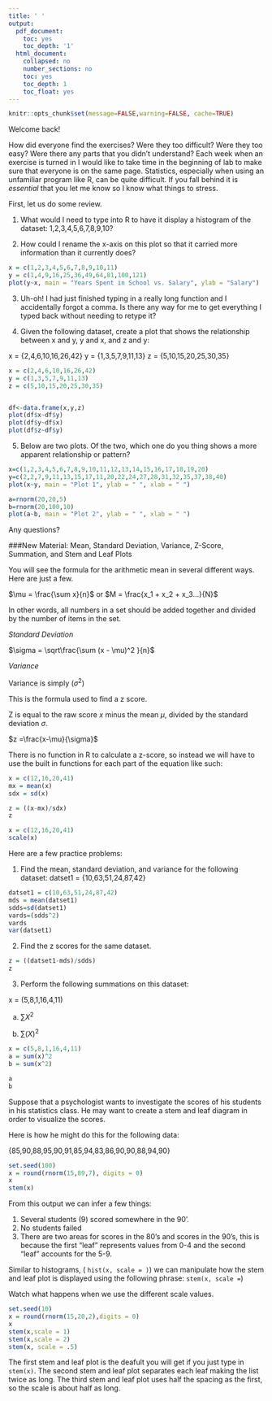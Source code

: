 ```yaml
---
title: ' '
output:
  pdf_document:
    toc: yes
    toc_depth: '1'
  html_document:
    collapsed: no
    number_sections: no
    toc: yes
    toc_depth: 1
    toc_float: yes
---
```


```r
knitr::opts_chunk$set(message=FALSE,warning=FALSE, cache=TRUE)
```


Welcome back! 

How did everyone find the exercises? Were they too difficult? Were they too easy? Were there any parts that you didn't understand? Each week when an exercise is turned in I would like to take time in the beginning of lab to make sure that everyone is on the same page. Statistics, especially when using an unfamiliar program like R, can be quite difficult. If you fall behind it is *essential* that you let me know so I know what things to stress. 

First, let us do some review. 

1. What would I need to type into R to have it display a histogram of the dataset: 1,2,3,4,5,6,7,8,9,10?

2. How could I rename the x-axis on this plot so that it carried more information than it currently does?

```r
x = c(1,2,3,4,5,6,7,8,9,10,11)
y = c(1,4,9,16,25,36,49,64,81,100,121)
plot(y~x, main = "Years Spent in School vs. Salary", ylab = "Salary")
```

3. Uh-oh! I had just finished typing in a really long function and I accidentally forgot a comma. Is there any way for me to get everything I typed back without needing to retype it?

4. Given the following dataset, create a plot that shows the relationship between x and y, y and x, and z and y: 

x = {2,4,6,10,16,26,42}
y = {1,3,5,7,9,11,13}
z = {5,10,15,20,25,30,35}


```r
x = c(2,4,6,10,16,26,42)
y = c(1,3,5,7,9,11,13)
z = c(5,10,15,20,25,30,35)


df<-data.frame(x,y,z)
plot(df$x~df$y)
plot(df$y~df$x)
plot(df$z~df$y)
```

5. Below are two plots. Of the two, which one do you thing shows a more apparent relationship or pattern?

```r
x=c(1,2,3,4,5,6,7,8,9,10,11,12,13,14,15,16,17,18,19,20)
y=c(2,2,7,9,11,13,15,17,11,20,22,24,27,28,31,32,35,37,38,40)
plot(x~y, main = "Plot 1", ylab = " ", xlab = " ")

a=rnorm(20,20,5)
b=rnorm(20,100,10)
plot(a~b, main = "Plot 2", ylab = " ", xlab = " ")
```

Any questions?

###New Material: Mean, Standard Deviation, Variance, Z-Score, Summation, and Stem and Leaf Plots

You will see the formula for the arithmetic mean in several different ways. Here are just a few. 

$\mu = \frac{\sum x}{n}$ or $M = \frac{x_1 + x_2 + x_3...}{N}$

In other words, all numbers in a set should be added together and divided by the number of items in the set. 

*Standard Deviation*

$\sigma = \sqrt\frac{\sum (x - \mu)^2 }{n}$

*Variance*

Variance is simply $(\sigma ^2)$

This is the formula used to find a z score. 

Z is equal to the raw score $x$ minus the mean $\mu$, divided by the standard deviation $\sigma$.

$z =\frac{x-\mu}{\sigma}$

There is no function in R to calculate a z-score, so instead we will have to use the built in functions for each part of the equation like such:

```r
x = c(12,16,20,41)
mx = mean(x)
sdx = sd(x)

z = ((x-mx)/sdx)
z 
```

```r
x = c(12,16,20,41)
scale(x)
```

Here are a few practice problems:

1. Find the mean, standard deviation, and variance for the following dataset:
datset1 = {10,63,51,24,87,42}

```r
datset1 = c(10,63,51,24,87,42)
mds = mean(datset1)
sdds=sd(datset1)
vards=(sdds^2)
vards
var(datset1)

```
2. Find the z scores for the same dataset. 

```r
z = ((datset1-mds)/sdds)
z
```
3. Perform the following summations on this dataset:

x = (5,8,1,16,4,11)

a) $\sum X^2$

b) $\sum (X)^2$


```r
x = c(5,8,1,16,4,11)
a = sum(x)^2
b = sum(x^2)

a
b
```


Suppose that a psychologist wants to investigate the scores of his students in his statistics class. He may want to create a stem and leaf diagram in order to visualize the scores. 

Here is how he might do this for the following data:

{85,90,88,95,90,91,85,94,83,86,90,90,88,94,90}

```r
set.seed(100)
x = round(rnorm(15,89,7), digits = 0)
x
stem(x)

```

From this output we can infer a few things: 

1) Several students (9) scored somewhere in the 90'.
2) No students failed
3) There are two areas for scores in the 80's and scores in the 90's, this is because the first "leaf" represents values from 0-4 and the second "leaf" accounts for the 5-9.

Similar to histograms, ( `hist(x, scale = )`) we can manipulate how the stem and leaf plot is displayed using the following phrase: `stem(x, scale = `)

Watch what happens when we use the different scale values.

```r
set.seed(10)
x = round(rnorm(15,20,2),digits = 0)
x
stem(x,scale = 1)
stem(x,scale = 2)
stem(x, scale = .5)
```
The first stem and leaf plot is the deafult you will get if you just type in `stem(x)`.
The second stem and leaf plot separates each leaf making the list twice as long. 
The third stem and leaf plot uses half the spacing as the first, so the scale is about half as long. 

